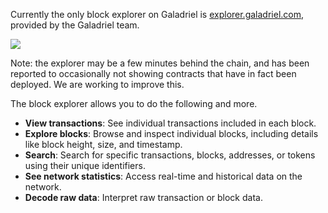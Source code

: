 Currently the only block explorer on Galadriel is [explorer.galadriel.com](https://explorer.galadriel.com), provided by the Galadriel team.

<Frame>
    <img src="/images/block-explorer.png"/>
</Frame>

Note: the explorer may be a few minutes behind the chain, and has been reported to occasionally not showing contracts that have in fact been deployed. We are working to improve this.

The block explorer allows you to do the following and more.

- **View transactions**: See individual transactions included in each block.
- **Explore blocks**: Browse and inspect individual blocks, including details like block height, size, and timestamp.
- **Search**: Search for specific transactions, blocks, addresses, or tokens using their unique identifiers.
- **See network statistics**: Access real-time and historical data on the network.
- **Decode raw data**: Interpret raw transaction or block data.
